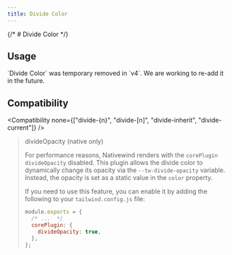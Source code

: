 ```yaml
---
title: Divide Color
---
```



{/* # Divide Color */}

## Usage

<Usage />

<Callout type="warn" title="CAUTION">
`Divide Color` was temporary removed in `v4`. We are working to re-add it in the future.
</Callout>

## Compatibility

<Compatibility
  none={["divide-{n}", "divide-[n]", "divide-inherit", "divide-current"]}
/>

> divideOpacity (native only)
> 
> For performance reasons, Nativewind renders with the `corePlugin` `divideOpacity` disabled. This plugin allows the divide color to dynamically change its opacity via the `--tw-divide-opacity` variable. Instead, the opacity is set as a static value in the `color` property.
> 
> If you need to use this feature, you can enable it by adding the following to your `tailwind.config.js` file:
> 
> ```js title=tailwind.config.js
> module.exports = {
>   /* ...  */
>   corePlugin: {
>     divideOpacity: true,
>   },
> };
> ```
